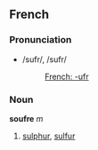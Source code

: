 ==French==
===Pronunciation===
*/sufr/, /sufr/
*:[[Rhymes:French:-ufr|French: -ufr]]

===Noun===
'''soufre''' ''m''

# [[sulphur]], [[sulfur]]